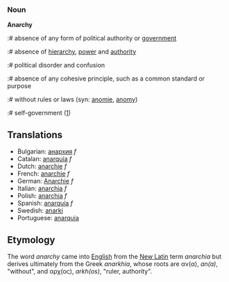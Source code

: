 ===Noun===

'''Anarchy'''

:# absence of any form of political authority or [[government]]
:# absence of [[hierarchy]], [[power]] and [[authority]]
:# political disorder and confusion
:# absence of any cohesive principle, such as a common standard or purpose
:# without rules or laws (syn: [[anomie]], [[anomy]])
:# self-government ([http://www.lewrockwell.com/orig/neill1.html])

==Translations==
*Bulgarian: [[анархия]] ''f'' 
*Catalan: [[anarquía]] ''f''
*Dutch: [[anarchie]] ''f''
*French: [[anarchie]] ''f''
*German: [[Anarchie]] ''f''
*Italian: [[anarchia]] ''f''
*Polish: [[anarchia]] ''f''
*Spanish: [[anarquía]] ''f''
*Swedish: [[anarki]]
*Portuguese: [[anarquia]]

== Etymology ==
The word ''anarchy'' came into [[English language|English]] from the [[New Latin]] term ''anarchia'' but derives ultimately from the Greek ''anarkhia'', whose roots are &alpha;&nu;(&alpha;), ''an(a)'', "without", and &alpha;&rho;&chi;(&omicron;&sigmaf;), ''arkh(os)'', "ruler, authority".